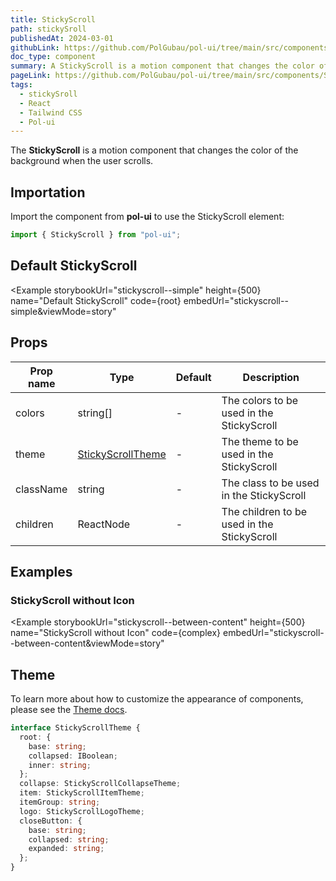 ```yaml
---
title: StickyScroll
path: stickySroll
publishedAt: 2024-03-01
githubLink: https://github.com/PolGubau/pol-ui/tree/main/src/components/StickyScroll
doc_type: component
summary: A StickyScroll is a motion component that changes the color of the background when the user scrolls.
pageLink: https://github.com/PolGubau/pol-ui/tree/main/src/components/StickyScroll
tags:
  - stickySroll
  - React
  - Tailwind CSS
  - Pol-ui
---
```




The **StickyScroll** is a motion component that changes the color of the background when the user scrolls.

## Importation

Import the component from **pol-ui** to use the StickyScroll element:

```jsx
import { StickyScroll } from "pol-ui";
```

## Default StickyScroll

<Example
  storybookUrl="stickyscroll--simple"
  height={500}
  name="Default StickyScroll"
  code={root}
  embedUrl="stickyscroll--simple&viewMode=story"
>
  <RootCode />
</Example>

## Props

| Prop name | Type                        | Default | Description                                 |
| --------- | --------------------------- | ------- | ------------------------------------------- |
| colors    | string[]                    | -       | The colors to be used in the StickyScroll   |
| theme     | [StickyScrollTheme](#theme) | -       | The theme to be used in the StickyScroll    |
| className | string                      | -       | The class to be used in the StickyScroll    |
| children  | ReactNode                   | -       | The children to be used in the StickyScroll |

## Examples

### StickyScroll without Icon

<Example
  storybookUrl="stickyscroll--between-content"
  height={500}
  name="StickyScroll without Icon"
  code={complex}
  embedUrl="stickyscroll--between-content&viewMode=story"
>
  <ComplexCode />
</Example>

## Theme

To learn more about how to customize the appearance of components, please see the [Theme docs](/docs/theming).

```ts
interface StickyScrollTheme {
  root: {
    base: string;
    collapsed: IBoolean;
    inner: string;
  };
  collapse: StickyScrollCollapseTheme;
  item: StickyScrollItemTheme;
  itemGroup: string;
  logo: StickyScrollLogoTheme;
  closeButton: {
    base: string;
    collapsed: string;
    expanded: string;
  };
}
```
